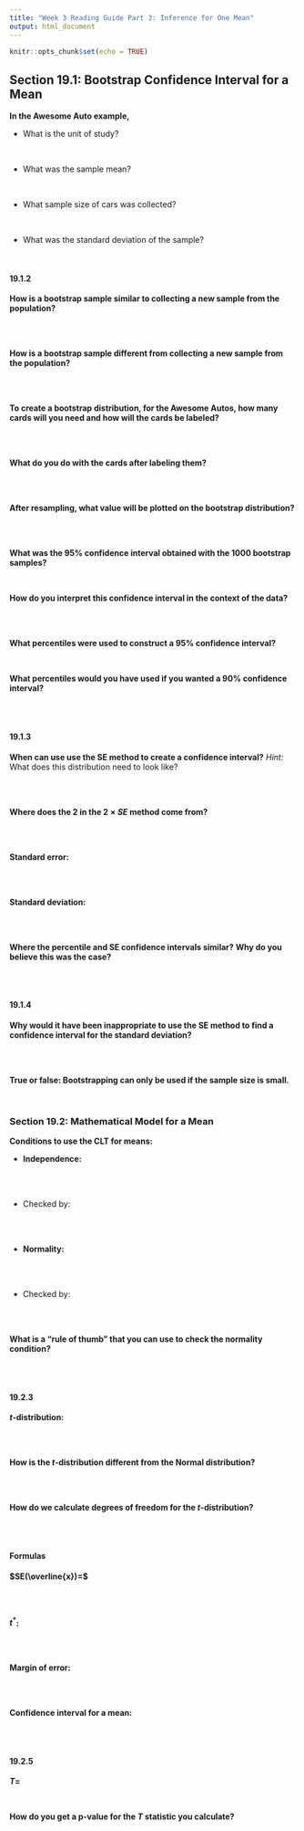 ```yaml
---
title: "Week 3 Reading Guide Part 3: Inference for One Mean"
output: html_document
---
```


```r
knitr::opts_chunk$set(echo = TRUE)
```

## Section 19.1: Bootstrap Confidence Interval for a Mean

__In the Awesome Auto example,__ 

- What is the unit of study?

</br>

- What was the sample mean? 

</br>

- What sample size of cars was collected?

</br>

- What was the standard deviation of the sample?

</br>

#### 19.1.2

__How is a bootstrap sample similar to collecting a new sample from the
population?__

</br>
</br>

__How is a bootstrap sample different from collecting a new sample from the
population?__

</br>
</br>

__To create a bootstrap distribution, for the Awesome Autos, how many cards will
you need and how will the cards be labeled?__

</br>
</br>

__What do you do with the cards after labeling them?__

</br>
</br>

__After resampling, what value will be plotted on the bootstrap distribution?__

</br>
</br>

__What was the 95% confidence interval obtained with the 1000 bootstrap samples?__

</br>

__How do you interpret this confidence interval in the context of the data?__

</br>
</br>

__What percentiles were used to construct a 95% confidence interval?__

</br>

__What percentiles would you have used if you wanted a 90% confidence interval?__

</br>
</br>

#### 19.1.3

__When can use use the SE method to create a confidence interval?__
_Hint:_ What does this distribution need to look like?

</br>
</br>

__Where does the $2$ in the $2\times SE$ method come from?__

</br>
</br>

__Standard error:__

</br>
</br>

__Standard deviation:__

</br>
</br>

__Where the percentile and SE confidence intervals similar?__
__Why do you believe this was the case?__

</br>
</br>

#### 19.1.4

__Why would it have been inappropriate to use the SE method to find a confidence
interval for the standard deviation?__

</br>
</br>

__True or false: Bootstrapping can only be used if the sample size is small.__

</br>

### Section 19.2: Mathematical Model for a Mean

__Conditions to use the CLT for means:__

- __Independence:__ 

</br>
</br>

  * Checked by: 

</br>
</br>

- __Normality:__

</br>
</br>

  * Checked by:

</br>
</br>

__What is a "rule of thumb" that you can use to check the normality condition?__

</br>
</br>

#### 19.2.3

__$t$-distribution:__

</br>
</br>

__How is the $t$-distribution different from the Normal distribution?__

</br>
</br>

__How do we calculate degrees of freedom for the $t$-distribution?__

</br>
</br>

#### Formulas

__$SE(\overline{x})=$__

</br>
</br>

__$t^*$:__

</br>
</br>
 
__Margin of error:__

</br>
</br>

__Confidence interval for a mean:__

</br>
</br>

#### 19.2.5

__$T=$__

</br>

__How do you get a p-value for the $T$ statistic you calculate?__

</br>
</br>

